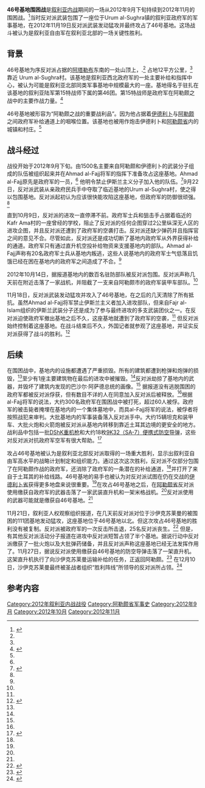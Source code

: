{{infobox military conflict
|conflict    = 46号基地围困战
|partof      = [[叙利亚内战|叙利亚内战]]
|image       =[[File:FSA_rebels_hold_a_planning_session.jpg|300px]] 
|caption     = 叙利亚自由军的武装分子正在制定计划
|date        = 2012年9月2日至11月19日 
|place       = Urum al-Sughra村附近,[[阿勒颇省|阿勒颇省]], [[叙利亚|叙利亚]]
|coordinates = {{coord|36.125709|N|36.887927|E|format=dms|region:SY_scale:50000_type:event|display=inline,title}}
|map_type    = 
|map_relief  = 
|latitude    = 
|longitude   = 
|map_size    = 
|map_marksize = 
|map_caption = 
|map_label   = 
|territory   = 
|result      = 反对派武装获胜
* 叙利亚自由军在持续两个月的围困之后与2012年11月中旬攻占46号基地
|status      =
|combatant1  = {{flagicon|Syria|1932}} [[叙利亚自由军|叙利亚自由军]]
----
{{flagicon image|Flag of Jihad.svg}} 圣战者
*Fajr al-Islam<ref name="hilltop"/>
|combatant2  = {{flagicon|Syria}} 叙利亚政府军
|commander1  = {{flagicon|Syria|1932}} Abdul Jabbar al-Oqaidi <small>（阿勒颇省叙利亚自由军主要指挥官）</small><ref>{{cite news|url=http://www.cbc.ca/news/world/story/2012/12/06/f-vp-bedard-syrian-rebels.html?cmp=rss|title=Free Syrian Army an uneasy mix of religious extremes|last=Bédard|first=Marie-Ève|date=7 December 2012|publisher=CBC News|accessdate=7 December 2012|archive-date=2013-07-02|archive-url=https://web.archive.org/web/20130702220443/http://www.cbc.ca/news/world/story/2012/12/06/f-vp-bedard-syrian-rebels.html?cmp=rss|dead-url=no}}</ref><br/> {{flagicon|Syria|1932}} Ahmad al-Fajj<ref name="at bay"/>
|commander2  = 未知
|units1      = 未知
|units2      = 叙利亚陆军第15特战师下属的第46团<ref name="turkey ban"/>
|strength1   =  1500名反对派武装<ref name="at bay"/>
|strength2   =  350名政府军 <small>（基地内守军）</small><ref name="at bay"/>
|strength3   = 
|casualties1 = 未知
|casualties2 =将近300人被打死，60人被俘 <small>（反对派数据）</small><ref name="hilltop"/>
|casualties3 = 
}}
'''46号基地围困战'''是[[叙利亚内战|叙利亚内战]]期间的一场从2012年9月下旬持续到2012年11月的围困战。<ref name="turkey ban">{{cite news|url=http://www.reuters.com/article/2012/10/14/oukwd-uk-syria-crisis-idAFBRE89B0XJ20121014|title=Turkey bans Syrian planes from its air space|last=MacSwan|first=Angus|coauthors=Khaled Yacoub Oweis|date=14 October 2012|publisher=Reuters|accessdate=22 November 2012|archive-date=2015-09-24|archive-url=https://web.archive.org/web/20150924171309/http://www.reuters.com/article/2012/10/14/oukwd-uk-syria-crisis-idAFBRE89B0XJ20121014|dead-url=no}}</ref>当时反对派武装包围了一座位于Urum al-Sughra镇的叙利亚政府军的军事基地，在2012年11月19日反对派武装发动猛攻并最终攻占了46号基地。这场战斗被认为是叙利亚自由军在叙利亚北部的一场关键性胜利。

==背景==

46号基地为序反对派占据的[[阿塔勒布|阿塔勒布]]东南的一处山顶上，.<ref name="repel"/> 占地12平方公里，<ref name="AJEbase"/> 靠近 Urum al-Sughra村。该基地是叙利亚西北政府军的一处主要补给和指挥中心，被认为可能是叙利亚北部同类军事基地中规模最大的一座。基地得名于驻扎在该基地的叙利亚陆军第15特战师下属的第46团。第15特战师是政府军在阿勒颇之战中的主要作战力量。<ref name="AJEbase">{{cite news|url=http://www.aljazeera.com/video/middleeast/2012/11/20121119155411532198.html|title=Rebels capture key Syrian military base|date=19 November 2012|publisher=Al Jazeera English|accessdate=20 November 2012|archive-date=2018-09-29|archive-url=https://web.archive.org/web/20180929205122/https://www.aljazeera.com/video/middleeast/2012/11/20121119155411532198.html|dead-url=no}}</ref>

46号基地被形容为“阿勒颇之战的重要战利品”。因为他占据着[[伊德利卜|伊德利卜]]与[[阿勒颇|阿勒颇]]之间政府军补给通道上的咽喉位置。该基地也被用作炮击伊德利卜和[[阿勒颇省|阿勒颇省]]内的城镇和村庄。<ref name="at bay"/>

==战斗经过==

战役开始于2012年9月下旬。由1500名主要来自阿勒颇和伊德利卜的武装分子组成的队伍被组织起来并在Ahmad al-Fajj将军的指挥下准备攻占这座基地。Ahmad al-Fajj原先是政府军的一员，<ref name="hilltop"/> 他明令禁止伊斯兰主义分子加入他的队伍。<ref name="at bay">{{cite news|url=http://www.dailystar.com.lb/News/Middle-East/2012/Oct-09/190657-syrian-army-base-46-keeps-rebels-at-bay.ashx#axzz2CufwPDdP|title=Syrian army Base 46 keeps rebels at bay|last=Bar|first=Herve|date=9 October 2012|publisher=Lebanon Daily Star|accessdate=22 November 2012|archive-date=2018-10-07|archive-url=https://web.archive.org/web/20181007190409/http://www.dailystar.com.lb/News/Middle-East/2012/Oct-09/190657-syrian-army-base-46-keeps-rebels-at-bay.ashx#axzz2CufwPDdP|dead-url=no}}</ref>9月22日，反对派武装从亲政府民兵手中夺取了临近基地的Urum al-Sughra村，使之得以包围基地。反对派起初认为应该很快能攻陷这座基地，但政府军的防御很顽强。<ref name="at bay"/>

直到10月9日，反对派的进攻一直停滞不前。政府军士兵和狙击手占据着临近的Kafr Ama村的一座曾经的学校，阻止了反对派的任何企图穿过2公里纵深无人区的进攻企图，并且反对派还遭到了政府军的空袭打击。反对派还缺少弹药并且指挥官之间的意见不合。尽管如此，反对派还是成功切断了基地内政府军从外界获得补给的通道。政府军只有通过直升机空投补给物资来支援基地内的部队。Ahmad al-Fajj声称有20名政府军士兵从基地内叛逃，这些人说基地内的政府军士气低落且饥饿已经在困在基地内的政府军之间造成了不合。<ref name="at bay"/>

2012年10月14日，据报道基地内的数百名驻防部队被反对派包围。反对派声称几天前在附近击落了一家战机，并阻截了一支来自阿勒颇市的政府军装甲车部队。<ref name="turkey ban"/> 

11月18日，反对派武装发动猛攻并攻入了46号基地，在之后的几天清除了所有抵抗。虽然Ahmad al-Fajj将军禁止伊斯兰主义者加入进攻部队，但来自Fajr al-Islam组织的伊斯兰武装分子还是成为了参与最终进攻的多支武装团伙之一。在反对派迫使政府军撤出基地之后不久，这座基地就遭到了政府军的空袭，<ref name="AJEbase"/> 但反对派始终控制着这座基地。在战斗结束后不久，外国记者就参观了这座基地，并证实反对派获得了战斗的胜利。<ref name="hilltop">{{cite news|url=http://english.alarabiya.net/articles/2012/11/21/251049.html|title=Syrian rebels set up camp on hilltop Base 46|last=AFP|date=21 November 2012|publisher=Al Arabiya|accessdate=25 November 2012|deadurl=yes|archiveurl=https://web.archive.org/web/20121123222545/http://english.alarabiya.net/articles/2012/11/21/251049.html|archivedate=2012年11月23日|df=}}</ref>

==后续==

在围困战中，基地内的设施都遭遇了严重损毁。所有的建筑都遭到枪弹和炮弹的损毁，<ref name="hilltop"/>至少有1座主要建筑物在最后的进攻中被摧毁。<ref name="AJEbase"/>反对派劫掠了基地内的武器，并毁坏了建筑内发现的巴沙尔·阿萨德总统的画像。<ref name="hilltop"/> 据报道没有逃脱围困的政府军都被反对派俘获，但有数目不详的人在同意加入反对派后被释放。<ref name="AJEbase"/>根据al-Fajj将军的说法，大约300名政府军在围困战中被打死，超过60人被俘。政府军的被击毙者掩埋在基地内的一个集体墓地中，而具al-Fajj将军的说法，被俘者将按照战犯来审判。大批基地内的军事装备落入反对派手中。大约15辆坦克和装甲车、大批火炮和火箭炮被反对派从基地内转移到靠近土耳其边境的更安全的地方。战利品中包括一批[[DShK重机枪|DShK重机枪]]和大约18枚[[9K32便携式防空导弹|9K32（SA-7）]][[便携式防空导弹|便携式防空导弹]]，这些对反对派对抗政府军空军有很大帮助。<ref name="DIY">{{cite news|url=http://www.nowlebanon.com/NewsArticleDetails.aspx?ID=462373|title=Syria’s DIY revolution|last=Weiss|first=Michael|date=1 December 2012|publisher=NOW Lebanon|accessdate=3 December 2012|deadurl=yes|archiveurl=https://web.archive.org/web/20121204104008/http://www.nowlebanon.com/NewsArticleDetails.aspx?ID=462373|archivedate=2012年12月4日}}</ref>

攻占46号基地被认为是叙利亚北部反对派取得的一场重大胜利，显示出叙利亚自由军高水平的战略计划制定和组织能力。通过这次这次胜利，反对派不仅部分包围了在阿勒颇作战的政府军，还消除了政府军的一条潜在的补给通道，<ref name="AJEbase"/>并打开了来自于土耳其的补给线路。46号基地的易手也被认为对反对派试图在仍在交战的[[伊德利卜省|伊德利卜省]]获得更多地盘来说很重要。<ref name="hilltop"/>在攻占46号基地之后，在[[阿勒颇省|阿勒颇省]]反对派使用缴获自政府军的武器击落了一家武装直升机和一架米格战机。<ref name="hilltop"/>反对派使用的武器可能就是缴获自46号基地。<ref name="DIY"/>

11月21日，叙利亚人权观察组织报道，在几天前反对派对位于沙伊克苏莱曼的被围困的111团基地发动猛攻，这座基地位于46号基地以北。但这次攻占46号基地的胜利没有被复制。反对派被政府军的一次反击所击退，25名反对派丧生。<ref name="repel">{{cite news|url=http://www.hurriyetdailynews.com/syrian-army-repels-rebel-attack-on-base-watchdog.aspx?pageID=238&nid=35151&NewsCatID=352|title=Syrian army repels rebel attack on base: watchdog|last=AFP|publisher=Hurriyet Daily News|accessdate=22 November 2012|archive-date=2017-10-19|archive-url=https://web.archive.org/web/20171019090052/http://www.hurriyetdailynews.com/syrian-army-repels-rebel-attack-on-base-watchdog.aspx?pageID=238&nid=35151&NewsCatID=352|dead-url=no}}</ref> 但是，有其他反对派活动分子报道在进攻中反对派短暂占领了半个基地。据说行动中反对派缴获了一批火炮以及大批弹药储备，并且反对派声称这座基地已经无法发挥作用了。11月27日，据说反对派使用缴获自46号基地的防空导弹击落了一架直升机。这架直升机执行了向沙伊克苏莱曼运输补给的任务，正返回阿勒颇。<ref>{{cite news|url=http://english.ahram.org.eg/NewsContent/2/8/59604/World/Region/Syria-rebels-say-captured-missiles-downed-army-air.aspx|title=Syria rebels say captured missiles downed army aircraft|last=AFP|date=2 December 2012|publisher=Ahram Online|accessdate=7 December 2012|archive-date=2018-09-26|archive-url=https://web.archive.org/web/20180926231022/http://english.ahram.org.eg/NewsContent/2/8/59604/World/Region/Syria-rebels-say-captured-missiles-downed-army-air.aspx|dead-url=no}}</ref> 在12月10日，沙伊克苏莱曼最终被圣战者组织“胜利阵线”所领导的反对派所占领。<ref>{{cite news|url=http://www.timesofmalta.com/articles/view/20121211/world/Jihadists-seize-strategic-north-Syria-army-base.449123|title=Jihadists seize strategic north Syria army base|last=AFP|date=11 December 2012|publisher=Times of Malta|accessdate=13 December 2012|archive-date=2017-10-19|archive-url=https://web.archive.org/web/20171019083853/https://www.timesofmalta.com/articles/view/20121211/world/Jihadists-seize-strategic-north-Syria-army-base.449123|dead-url=no}}</ref>

==参考内容==
{{Reflist|30em}}

[[Category:2012年叙利亚内战战役|Category:2012年叙利亚内战战役]]
[[Category:阿勒颇省军事史|Category:阿勒颇省军事史]]
[[Category:2012年9月|Category:2012年9月]]
[[Category:2012年10月|Category:2012年10月]]
[[Category:2012年11月|Category:2012年11月]]